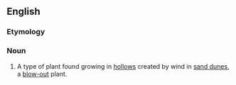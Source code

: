 ==English==

===Etymology===
{{confix|en|anemo|phyte|t1=wind|t2=plant}}

===Noun===
{{en-noun}}

# A type of plant found growing in [[hollow]]s created by wind in [[sand dune]]s, a [[blow-out]] plant.